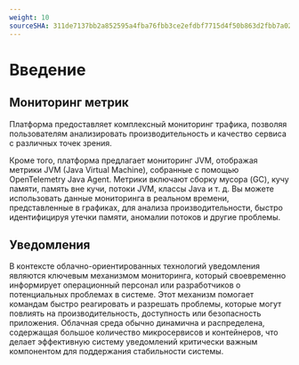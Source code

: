 ```yaml
---
weight: 10
sourceSHA: 311de7137bb2a852595a4fba76fbb3ce2efdbf7715d4f50b863d2fbb7a02c7a6
---
```


# Введение

## Мониторинг метрик

Платформа предоставляет комплексный мониторинг трафика, позволяя пользователям анализировать производительность и качество сервиса с различных точек зрения.

Кроме того, платформа предлагает мониторинг JVM, отображая метрики JVM (Java Virtual Machine), собранные с помощью OpenTelemetry Java Agent. Метрики включают сборку мусора (GC), кучу памяти, память вне кучи, потоки JVM, классы Java и т. д. Вы можете использовать данные мониторинга в реальном времени, представленные в графиках, для анализа производительности, быстро идентифицируя утечки памяти, аномалии потоков и другие проблемы.

## Уведомления

В контексте облачно-ориентированных технологий уведомления являются ключевым механизмом мониторинга, который своевременно информирует операционный персонал или разработчиков о потенциальных проблемах в системе. Этот механизм помогает командам быстро реагировать и разрешать проблемы, которые могут повлиять на производительность, доступность или безопасность приложения. Облачная среда обычно динамична и распределена, содержащая большое количество микросервисов и контейнеров, что делает эффективную систему уведомлений критически важным компонентом для поддержания стабильности системы.
